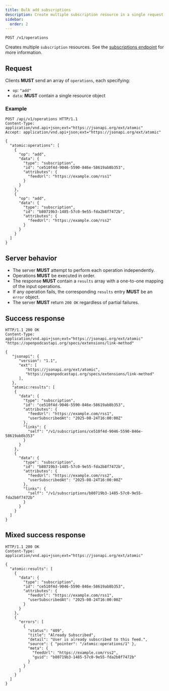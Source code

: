 ```yaml
---
title: Bulk add subscriptions
description: Create multiple subscription resource in a single request
sidebar:
  order: 2
---
```



<CoreAction />

```http
POST /v1/operations
```

Creates multiple `subscription` resources.
See the [subscriptions endpoint](/specs/subscriptions) for more information.

## Request

Clients **MUST** send an array of `operations`, each specifying:

- `op`: `"add"`
- `data`: **MUST** contain a single resource object

### Example

```http
POST /api/v1/operations HTTP/1.1
Content-Type: application/vnd.api+json;ext="https://jsonapi.org/ext/atomic"
Accept: application/vnd.api+json;ext="https://jsonapi.org/ext/atomic"

{
  "atomic:operations": [
    {
      "op": "add",
      "data": {
        "type": "subscription",
        "id": "ce510f4d-9046-5590-846e-58619ab8b353",
        "attributes": {
          "feedUrl": "https://example.com/rss1"
        }
      }
    },
    {
      "op": "add",
      "data": {
        "type": "subscription",
        "id": "b80719b3-1485-57c0-9e55-fda2b8f7472b",
        "attributes": {
          "feedUrl": "https://example.com/rss2"
        }
      }
    }
  ]
}
```

## Server behavior

- The server **MUST** attempt to perform each operation independently.
- Operations **MUST** be executed in order.
- The response **MUST** contain a `results` array with a one-to-one mapping of the input operations.
- If any operation fails, the corresponding `results` entry **MUST** be an `error` object.
- The server **MUST** return `200 OK` regardless of partial failures.

## Success response

```http
HTTP/1.1 200 OK
Content-Type: application/vnd.api+json;ext="https://jsonapi.org/ext/atomic" "https://openpodcastapi.org/specs/extensions/link-method"

{
   "jsonapi": {
      "version": "1.1",
      "ext": [
         "https://jsonapi.org/ext/atomic",
         "https://openpodcastapi.org/specs/extensions/link-method"
      ],
   },
   "atomic:results": [
    {
      "data": {
        "type": "subscription",
        "id": "ce510f4d-9046-5590-846e-58619ab8b353",
        "attributes": {
          "feedUrl": "https://example.com/rss1",
          "userSubscribedAt": "2025-08-24T16:00:00Z"
        },
        "links": {
          "self": "/v1/subscriptions/ce510f4d-9046-5590-846e-58619ab8b353"
        }
      }
    },
    {
      "data": {
        "type": "subscription",
        "id": "b80719b3-1485-57c0-9e55-fda2b8f7472b",
        "attributes": {
          "feedUrl": "https://example.com/rss2",
          "userSubscribedAt": "2025-08-24T16:00:00Z"
        },
        "links": {
          "self": "/v1/subscriptions/b80719b3-1485-57c0-9e55-fda2b8f7472b"
        }
      }
    }
  ]
}
```

## Mixed success response

```http
HTTP/1.1 200 OK
Content-Type: application/vnd.api+json;ext="https://jsonapi.org/ext/atomic"

{
  "atomic:results": [
    {
      "data": {
        "type": "subscription",
        "id": "ce510f4d-9046-5590-846e-58619ab8b353",
        "attributes": {
          "feedUrl": "https://example.com/rss1",
          "userSubscribedAt": "2025-08-24T16:00:00Z"
        }
      }
    },
    {
      "errors": [
        {
          "status": "409",
          "title": "Already Subscribed",
          "detail": "User is already subscribed to this feed.",
          "source": { "pointer": "/atomic:operations/1" },
          "meta": {
            "feedUrl": "https://example.com/rss2",
            "guid": "b80719b3-1485-57c0-9e55-fda2b8f7472b"
          }
        }
      ]
    }
  ]
}
```
